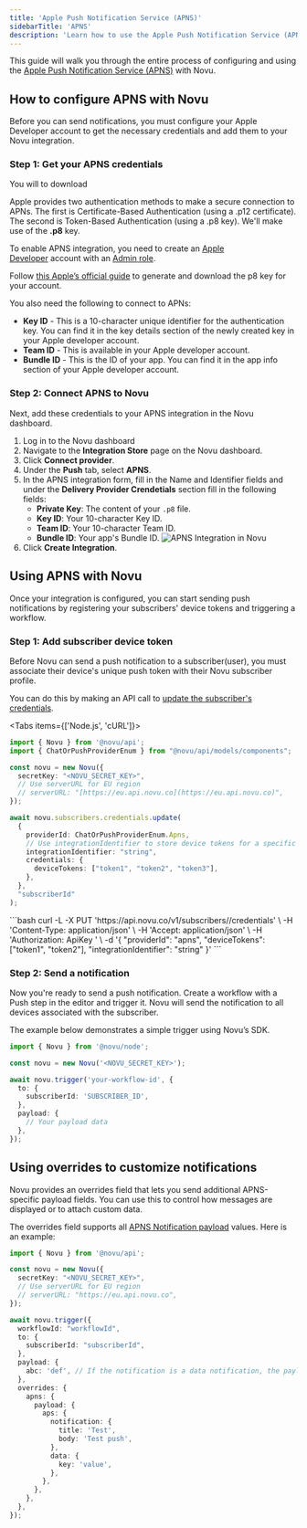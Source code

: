 ```yaml
---
title: 'Apple Push Notification Service (APNS)'
sidebarTitle: 'APNS'
description: 'Learn how to use the Apple Push Notification Service (APNS) provider to send push notifications using Novu'
---
```



This guide will walk you through the entire process of configuring and using the <a href="https://docs.expo.dev/push-notifications/overview/" target="_blank" rel="noopener noreferrer">Apple Push Notification Service (APNS)</a> with Novu.

## How to configure APNS with Novu

Before you can send notifications, you must configure your Apple Developer account to get the necessary credentials and add them to your Novu integration.

### Step 1: Get your APNS credentials

You will to download 

Apple provides two authentication methods to make a secure connection to APNs. The first is Certificate-Based Authentication (using a .p12 certificate). The second is Token-Based Authentication (using a .p8 key). We'll make use of the **.p8** key.

To enable APNS integration, you need to create an [Apple Developer](https://developer.apple.com/) account with an [Admin role](https://appstoreconnect.apple.com/access/users).

Follow <a href="https://developer.apple.com/help/account/keys/create-a-private-key" target="_blank" rel="noopener noreferrer">this Apple’s official guide</a> to generate and download the p8 key for your account.

You also need the following to connect to APNs:

* **Key ID** - This is a 10-character unique identifier for the authentication key. You can find it in the key details section of the newly created key in your Apple developer account.
* **Team ID** - This is available in your Apple developer account.
* **Bundle ID** - This is the ID of your app. You can find it in the app info section of your Apple developer account.

### Step 2: Connect APNS to Novu

Next, add these credentials to your APNS integration in the Novu dashboard.

1.  Log in to the Novu dashboard
2.  Navigate to the **Integration Store** page on the Novu dashboard.
3.  Click **Connect provider**.
4.  Under the **Push** tab, select **APNS**.
5.  In the APNS integration form, fill in the Name and Identifier fields and under the **Delivery Provider Crendetials** section fill in the following fields:
    * **Private Key**: The content of your `.p8` file.
    * **Key ID**: Your 10-character Key ID.
    * **Team ID**: Your 10-character Team ID.
    * **Bundle ID**: Your app's Bundle ID.
![APNS Integration in Novu](/images/channels-and-providers/push/apns/apns-integration.png)
6.  Click **Create Integration**.

## Using APNS with Novu

Once your integration is configured, you can start sending push notifications by registering your subscribers' device tokens and triggering a workflow.

### Step 1: Add subscriber device token

Before Novu can send a push notification to a subscriber(user), you must associate their device's unique push token with their Novu subscriber profile.

You can do this by making an API call to [update the subscriber's credentials](/api-reference/subscribers/update-provider-credentials).

<Tabs items={['Node.js', 'cURL']}>
<Tab value="Node.js">
```typescript
import { Novu } from '@novu/api';
import { ChatOrPushProviderEnum } from "@novu/api/models/components";

const novu = new Novu({
  secretKey: "<NOVU_SECRET_KEY>",
  // Use serverURL for EU region
  // serverURL: "[https://eu.api.novu.co](https://eu.api.novu.co)",
});

await novu.subscribers.credentials.update(
  {
    providerId: ChatOrPushProviderEnum.Apns,
    // Use integrationIdentifier to store device tokens for a specific integration
    integrationIdentifier: "string",
    credentials: {
      deviceTokens: ["token1", "token2", "token3"],
    },
  },
  "subscriberId"
);
```
</Tab>
<Tab value="cURL">
```bash
curl -L -X PUT 'https://api.novu.co/v1/subscribers/<SUBSCRIBER_ID>/credentials' \
-H 'Content-Type: application/json' \
-H 'Accept: application/json' \
-H 'Authorization: ApiKey <NOVU_SECRET_KEY>' \
-d '{
  "providerId": "apns",
  "deviceTokens": ["token1", "token2"],
  "integrationIdentifier": "string"
}'
```
</Tab>
</Tabs>

### Step 2: Send a notification

Now you're ready to send a push notification. Create a workflow with a Push step in the editor and trigger it. Novu will send the notification to all devices associated with the subscriber.

The example below demonstrates a simple trigger using Novu’s SDK.

```typescript
import { Novu } from '@novu/node';

const novu = new Novu('<NOVU_SECRET_KEY>');

await novu.trigger('your-workflow-id', {
  to: {
    subscriberId: 'SUBSCRIBER_ID',
  },
  payload: {
    // Your payload data
  },
});
```

## Using overrides to customize notifications

Novu provides an overrides field that lets you send additional APNS-specific payload fields. You can use this to control how messages are displayed or to attach custom data.

The overrides field supports all <a href="https://developer.apple.com/documentation/usernotifications/setting_up_a_remote_notification_server/generating_a_remote_notification?language=objc" target="_blank" rel="noopener noreferrer">APNS Notification payload</a> values. Here is an example:

```typescript
import { Novu } from '@novu/api';

const novu = new Novu({
  secretKey: "<NOVU_SECRET_KEY>",
  // Use serverURL for EU region
  // serverURL: "https://eu.api.novu.co",
});

await novu.trigger({
  workflowId: "workflowId",
  to: {
    subscriberId: "subscriberId",
  },
  payload: {
    abc: 'def', // If the notification is a data notification, the payload will be sent as the data
  },
  overrides: {
    apns: {
      payload: {
        aps: {
          notification: {
            title: 'Test',
            body: 'Test push',
          },
          data: {
            key: 'value',
          },
        },
      },
    },
  },
});
```

